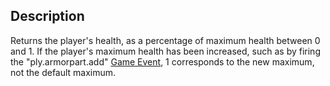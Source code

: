 {{Lua/Function |
  returns = number |
  prototype = Player:GetHealth() |
}}

==Description==
Returns the player's health, as a percentage of maximum health between 0 and 1. If the player's maximum health has been increased, such as by firing the "ply.armorpart.add" [[Lua/Client/Game/Functions/FireEvent|Game Event]], 1 corresponds to the new maximum, not the default maximum.
